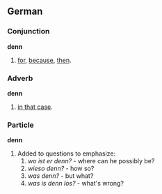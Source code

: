 ==German==
===Conjunction===
'''denn'''
# [[for]], [[because]], [[then]].

===Adverb===
'''denn'''
# [[in that case]].

===Particle===
'''denn'''
# Added to questions to emphasize:
##''wo ist er denn?'' - where can he possibly be?
##''wieso denn?'' - how so?
##''was denn?'' - but what?
##''was is denn los?'' - what's wrong?